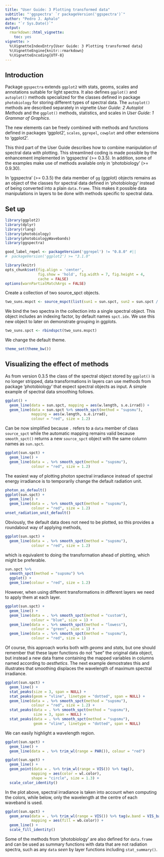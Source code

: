 ---
title: "User Guide: 3 Plotting transformed data"
subtitle: "'ggspectra' `r packageVersion('ggspectra')`"
author: "Pedro J. Aphalo"
date: "`r Sys.Date()`"
output: 
  rmarkdown::html_vignette:
    toc: yes
vignette: >
  %\VignetteIndexEntry{User Guide: 3 Plotting transformed data}
  %\VignetteEngine{knitr::rmarkdown}
  %\VignetteEncoding{UTF-8}
---

## Introduction

Package `ggspectra` extends `ggplot2` with stats, geoms, scales and annotations suitable for light spectra. It also defines `ggplot()` and  `autoplot()` methods specialized for the classes defined in package `photobiology` for storing different types of spectral data. The `autoplot()` methods are described separately in vignette _User Guide: 2 Autoplot Methods_ and the `ggplot()` methods, statistics, and scales in _User Guide: 1 Grammar of Graphics_.

The new elements can be freely combined with methods and functions defined in packages 'ggplot2', `scales`, `ggrepel`, `cowplot` and other extensions to 'ggplot2'.

This third part of the User Guide describes how to combine manipulation of spectral data with plotting. This streamlined coding is made possible by the enhancement implemented in 'ggspectra' (>= 0.3.5). In addition, some of the examples make use of methods available only in 'photobiology' (>= 0.9.30).

In 'ggspectra' (>= 0.3.5) the data member of `gg` (ggplot) objects remains as an object of the classes for spectral data defined in 'photobiology' instead of being converted into a plain `data.frame`. This makes it possible data manipulations in layers to be done with methods specific to spectral data.

## Set up 

```{r}
library(ggplot2)
library(dplyr)
library(rlang)
library(photobiology)
library(photobiologyWavebands)
library(ggspectra)

good_label_repel <- packageVersion('ggrepel') != "0.8.0" #||
#  packageVersion('ggplot2') >= "3.1.0"

```

```{r, include=FALSE, echo=FALSE}
library(knitr)
opts_chunk$set(fig.align = 'center', 
               fig.show = 'hold', fig.width = 7, fig.height = 4,
               cache = FALSE)
options(warnPartialMatchArgs = FALSE)
```

Create a collection of two source_spct objects.

```{r}
two_suns.mspct <- source_mspct(list(sun1 = sun.spct, sun2 = sun.spct / 2))
```

We bind the two spectra in the collection into a single spectral object. This object
includes an indexing factor, by default names `spct.idx`. We use this new object to 
later on demonstrate grouping in ggplots.

```{r}
two_suns.spct <- rbindspct(two_suns.mspct)
```

We change the default theme.

```{r}
theme_set(theme_bw())
```

## Visualizing the effect of methods

As from version 0.3.5 the class of the spectral object stored by `ggplot()` is
no longer stripped, data transformations in layers can use methods from package
'photobiology' that expect spectral objects as input. A simple example of
spectral data smoothing follows.

```{r, eval=FALSE}
ggplot() + 
  geom_line(data = sun.spct, mapping = aes(w.length, s.e.irrad)) + 
  geom_line(data = sun.spct %>% smooth_spct(method = "supsmu"), 
            mapping = aes(w.length, s.e.irrad), 
            colour = "red", size = 1.2)
```

Can be now simplified because `.` refers to a `data` member of class `source_spct` while the automatic mapping remains valid because `smooth_spct()` returns a new `source_spct` object with the same column names as `sun.spct`. 

```{r}
ggplot(sun.spct) + 
  geom_line() + 
  geom_line(data = . %>% smooth_spct(method = "supsmu"), 
            colour = "red", size = 1.2)
```

The easiest way of plotting photon spectral irradiance instead of spectral energy irradiance is to temporarily change the default radiation unit.

```{r}
photon_as_default()
ggplot(sun.spct) + 
  geom_line() + 
  geom_line(data = . %>% smooth_spct(method = "supsmu"), 
            colour = "red", size = 1.2)
unset_radiation_unit_default()
```

Obviously, the default data does not need to be plotted, so this provides a roundabout way of applying methods,

```{r, eval=FALSE}
ggplot(sun.spct) + 
  geom_line(data = . %>% smooth_spct(method = "supsmu"), 
            colour = "red", size = 1.2)
```
 
which is equivalent to doing the transformation ahead of plotting, which might be preferable.
 
```{r, eval=FALSE}
sun.spct %>% 
  smooth_spct(method = "supsmu") %>%
  ggplot() + 
  geom_line(colour = "red", size = 1.2)
```

However, when using different transformations in different layers we need to apply them at each layer. 
```{r}
ggplot(sun.spct) + 
  geom_line() + 
  geom_line(data = . %>% smooth_spct(method = "custom"), 
            colour = "blue", size = 1) +
  geom_line(data = . %>% smooth_spct(method = "lowess"), 
            colour = "green", size = 1) +
  geom_line(data = . %>% smooth_spct(method = "supsmu"), 
            colour = "red", size = 1)
```

Of course, this approach works both with _geoms_ and _stats_, but one should remember that these layer functions do not "see" the original data object, but instead a new data frame containing the mapped variables in columns named according to _aesthetics_. The next example demostrates this and illustrates that smoothing displaces the wavelength of maximum spectral irradiance.

```{r}
ggplot(sun.spct) + 
  geom_line() + 
  stat_peaks(size = 3, span = NULL) +
  stat_peaks(geom = "vline", linetype = "dotted", span = NULL) +
  geom_line(data = . %>% smooth_spct(method = "supsmu"), 
            colour = "red", size = 1.2) +
  stat_peaks(data = . %>% smooth_spct(method = "supsmu"),
             size = 3, span = NULL) +
  stat_peaks(data = . %>% smooth_spct(method = "supsmu"),
             geom = "vline", linetype = "dotted", span = NULL)
```

We can easily highlight a wavelength region.

```{r}
ggplot(sun.spct) + 
  geom_line() + 
  geom_line(data = . %>% trim_wl(range = PAR()), colour = "red")
```

```{r}
ggplot(sun.spct) + 
  geom_line() + 
  geom_point(data = . %>% trim_wl(range = VIS()) %>% tag(),
            mapping = aes(color = wl.color),
            shape = "circle", size = 1.3) +
  scale_color_identity()
```
In the plot above, spectral irradiance is taken into account when computing the colors, while below, only the wavelength at the centre of each waveband is used.

```{r}
ggplot(sun.spct) + 
  geom_area(data = . %>% trim_wl(range = VIS()) %>% tag(w.band = VIS_bands()),
            mapping = aes(fill = wb.color)) +
  geom_line() + 
  scale_fill_identity()
```
Some of the methods from 'photobiology' are also defined for `data.frame` and can be used as summary functions with data that are not radiation spectra, such as any `data` _seen_ by layer functions including `stat_summary()`.

